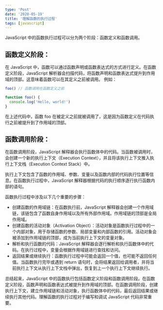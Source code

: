 ```yaml
---
type: 'Post'
date: '2020-05-19'
title: '理解函数的执行过程'
tags: [javascript]
---
```


JavaScript 中的函数执行过程可以分为两个阶段：函数定义和函数调用。

## 函数定义阶段：

在 JavaScript 中，函数可以通过函数声明或函数表达式的方式进行定义。在函数定义阶段，JavaScript 解析器会扫描代码，将函数声明和函数表达式提升到作用域的顶部。这意味着函数可以在其定义之前被调用。
例如：

```javascript
foo() // 函数调用在函数定义之前

function foo() {
  console.log('Hello, world!')
}
```

在上述代码中，函数 foo 在被定义之前就被调用了，这是因为函数定义在代码执行之前被提升到了作用域的顶部。

## 函数调用阶段：

在函数调用阶段，JavaScript 解释器会执行函数体中的代码。当函数被调用时，会创建一个新的执行上下文（Execution Context），并且将该执行上下文推入执行上下文栈（Execution Context Stack）中。

执行上下文包含了函数的作用域、参数、变量以及函数内部的代码执行位置等信息。在函数执行过程中，JavaScript 解释器根据代码的执行顺序逐行执行函数内部的语句。

函数执行过程中涉及以下几个重要的步骤：

- 创建函数的作用域链：在函数执行前，JavaScript 解释器会创建一个作用域链，该链包含了函数自身作用域以及所有外部作用域。作用域链的顶部是全局作用域。
- 创建函数的活动对象（Activation Object）：活动对象是函数执行过程中的一个内部对象，用于存储函数的参数、局部变量和内部函数的引用。活动对象会被添加到作用域链的顶部，成为当前执行上下文的变量对象。
- 解析和执行函数的代码：JavaScript 解释器会逐行解析和执行函数体中的代码。在执行过程中，变量会根据作用域链进行查找和访问。
- 返回结果或继续执行：函数执行过程中可能会返回一个值，也可能不返回任何值。当函数执行完毕或遇到 return 语句时，会将结果返回给调用者，并将当前执行上下文从执行上下文栈中弹出，恢复到上一个执行上下文继续执行。

总结起来，JavaScript 中的函数执行包括函数定义阶段和函数调用阶段。在函数定义阶段，函数声明和函数表达式被提升到作用域的顶部。在函数调用阶段，创建执行上下文，建立作用域链和活动对象，执行函数体中的代码，最后返回结果或继续执行其他代码。理解函数的执行过程对于编写和调试 JavaScript 代码非常重要。
